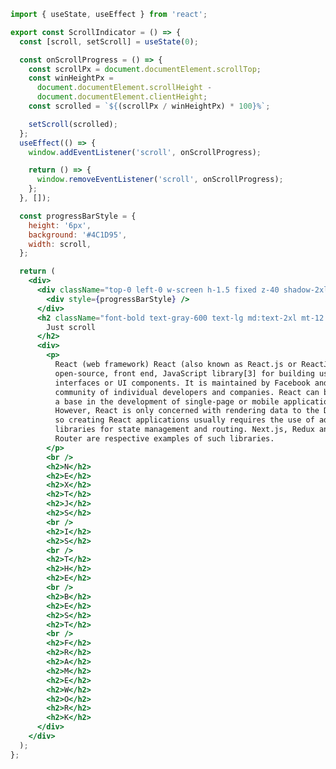 ```jsx
import { useState, useEffect } from 'react';

export const ScrollIndicator = () => {
  const [scroll, setScroll] = useState(0);

  const onScrollProgress = () => {
    const scrollPx = document.documentElement.scrollTop;
    const winHeightPx =
      document.documentElement.scrollHeight -
      document.documentElement.clientHeight;
    const scrolled = `${(scrollPx / winHeightPx) * 100}%`;

    setScroll(scrolled);
  };
  useEffect(() => {
    window.addEventListener('scroll', onScrollProgress);

    return () => {
      window.removeEventListener('scroll', onScrollProgress);
    };
  }, []);

  const progressBarStyle = {
    height: '6px',
    background: '#4C1D95',
    width: scroll,
  };

  return (
    <div>
      <div className="top-0 left-0 w-screen h-1.5 fixed z-40 shadow-2xl bg-gray-300">
        <div style={progressBarStyle} />
      </div>
      <h2 className="font-bold text-gray-600 text-lg md:text-2xl mt-12 mb-4">
        Just scroll
      </h2>
      <div>
        <p>
          React (web framework) React (also known as React.js or ReactJS) is an
          open-source, front end, JavaScript library[3] for building user
          interfaces or UI components. It is maintained by Facebook and a
          community of individual developers and companies. React can be used as
          a base in the development of single-page or mobile applications.
          However, React is only concerned with rendering data to the DOM, and
          so creating React applications usually requires the use of additional
          libraries for state management and routing. Next.js, Redux and React
          Router are respective examples of such libraries.
        </p>
        <br />
        <h2>N</h2>
        <h2>E</h2>
        <h2>X</h2>
        <h2>T</h2>
        <h2>J</h2>
        <h2>S</h2>
        <br />
        <h2>I</h2>
        <h2>S</h2>
        <br />
        <h2>T</h2>
        <h2>H</h2>
        <h2>E</h2>
        <br />
        <h2>B</h2>
        <h2>E</h2>
        <h2>S</h2>
        <h2>T</h2>
        <br />
        <h2>F</h2>
        <h2>R</h2>
        <h2>A</h2>
        <h2>M</h2>
        <h2>E</h2>
        <h2>W</h2>
        <h2>O</h2>
        <h2>R</h2>
        <h2>K</h2>
      </div>
    </div>
  );
};
```
